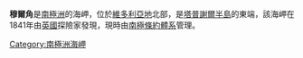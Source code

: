 {{unreferenced|time=2013-10-27T07:48:14+00:00}}
{{coord|70|56|S|167|54|E|display=title}}

'''穆爾角'''是[[南極洲|南極洲]]的海岬，位於[[維多利亞地|維多利亞地]]北部，是[[塔普謝爾半島|塔普謝爾半島]]的東端，該海岬在1841年由[[英國|英國]]探險家發現，現時由[[南極條約體系|南極條約體系]]管理。

{{Antarctica-geo-stub}}
[[Category:南極洲海岬|Category:南極洲海岬]]